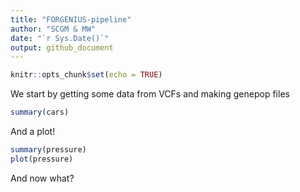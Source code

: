 ```yaml
---
title: "FORGENIUS-pipeline"
author: "SCGM & MW"
date: "`r Sys.Date()`"
output: github_document
---
```


```r
knitr::opts_chunk$set(echo = TRUE)
```

We start by getting some data from VCFs and making genepop files

```r
summary(cars)
```

And a plot!

```r
summary(pressure)
plot(pressure)
```

And now what?
